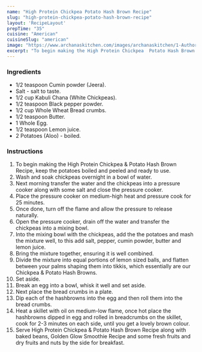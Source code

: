 ---
name: "High Protein Chickpea Potato Hash Brown Recipe"
slug: "high-protein-chickpea-potato-hash-brown-recipe"
layout: 'RecipeLayout'
prepTime: "35"
cuisine: "American"
cuisineSlug: "american"
image: "https://www.archanaskitchen.com/images/archanaskitchen/1-Author/sneha-archanaskitchen.com/High_Protein_Chickpea__Potato_Hash_Brown_Recipe_.jpg"
excerpt: "To begin making the High Protein Chickpea  Potato Hash Brown Recipe, keep the potatoes boiled and peeled and ready to use"
---

### Ingredients

- 1/2 teaspoon Cumin powder (Jeera).
- Salt - salt to taste.
- 1/2 cup Kabuli Chana (White Chickpeas).
- 1/2 teaspoon Black pepper powder.
- 1/2 cup Whole Wheat Bread crumbs.
- 1/2 teaspoon Butter.
- 1 Whole Egg.
- 1/2 teaspoon Lemon juice.
- 2 Potatoes (Aloo) - boiled.

### Instructions

1. To begin making the High Protein Chickpea & Potato Hash Brown Recipe, keep the potatoes boiled and peeled and ready to use.
1. Wash and soak chickpeas overnight in a bowl of water.
1. Next morning transfer the water and the chickpeas into a pressure cooker along with some salt and close the pressure cooker.
1. Place the pressure cooker on medium-high heat and pressure cook for 25 minutes.
1. Once done, turn off the flame and allow the pressure to release naturally.
1. Open the pressure cooker, drain off the water and transfer the chickpeas into a mixing bowl.
1. Into the mixing bowl with the chickpeas, add the the potatoes and mash the mixture well, to this add salt, pepper, cumin powder, butter and lemon juice.
1. Bring the mixture together, ensuring it is well combined.
1. Divide the mixture into equal portions of lemon sized balls, and flatten between your palms shaping them into tikkis, which essentially are our Chickpea & Potato Hash Browns.
1. Set aside.
1. Break an egg into a bowl, whisk it well and set aside.
1. Next place the bread crumbs in a plate.
1. Dip each of the hashbrowns into the egg and then roll them into the bread crumbs.
1. Heat a skillet with oil on medium-low flame, once hot place the hashbrowns dipped in egg and rolled in breadcrumbs on the skillet, cook for 2-3 minutes on each side, until you get a lovely brown colour.
1. Serve High Protein Chickpea & Potato Hash Brown Recipe along with baked beans, Golden Glow Smoothie Recipe and some fresh fruits and dry fruits and nuts by the side for breakfast.
